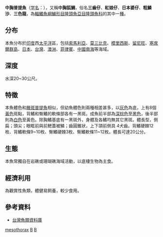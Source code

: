 {{Speciesbox 
| taxon = Bodianus mesothorax
| image=Splitlevel hogfish001.jpg
| status = LC
| status_system = iucn3.1
| authority = Bloch & Schneider, 1801<ref name='id7696'>{{cite web| url =http://www.bioinfo.cn/db05/BjdwSpecies.php?action=view&id=7696| title =中胸普提鱼| work =《中国动物物种编目数据库》| publisher =中国科学院微生物研究所| author =中国科学院动物研究所| accessdate =2009-04-16| deadurl =yes| archiveurl =https://web.archive.org/web/20160305082040/http://www.bioinfo.cn/db05/BjdwSpecies.php?action=view&id=7696| archivedate =2016-03-05}}</ref>
| synonyms = *''Bodianus mesothorax, Bennett, 1832''
*''Labrus mesothorax, Bennett, 1832''
*''Lepidaplois bourboni, Fourmanoir & Guézé, 1961''
}}

'''中胸普提魚'''（[[学名|学名]]：{{lang|la|''Bodianus mesothorax''}}），又稱'''中胸狐鯛'''，俗名'''三齒仔'''、'''紅娘仔'''、'''日本婆仔'''、'''粗鱗沙'''、'''三色龍'''，為[[輻鰭魚綱|輻鰭魚綱]][[鱸形目|鱸形目]][[隆頭魚亞目|隆頭魚亞目]][[隆頭魚科|隆頭魚科]]的其中一[[種|種]]。

==分布==
本魚分布於[[印度|印度]]西[[太平洋|太平洋]]區，包括[[索馬利亞|索馬利亞]]、[[莫三比克|莫三比克]]、[[模里西斯|模里西斯]]、[[留尼旺|留尼旺]]、[[塞席爾群島|塞席爾群島]]、[[日本|日本]]、[[台灣|台灣]]、[[澳洲|澳洲]]、[[菲律賓|菲律賓]]、[[中國|中國]][[南海|南海]]等海域。
==深度==
水深20~30公尺。
==特徵==
本魚體色和[[腋斑普提魚|腋斑普提魚]]相似，但幼魚體色則兩種相差甚多，以[[灰色|灰色]]為底，上有8個[[黃色|黃色]]斑點，背鰭和臀鰭的軟條部各有一黑斑。成魚前半部為[[深棕色|深棕色]]至[[黑色|黑色]]，後半部則為[[白色|白色]]至黃色。除胸鰭基底有一黑斑外，身體及各鰭均無其它黑斑。體長型，側扁；頭尖；眼眶前與前鰓蓋被鱗；齒圓錐狀，上下頜前側具 4犬齒。背鰭硬棘12枚、背鰭軟條9~10枚、臀鰭硬棘3枚、臀鰭軟條11~12枚。體長可達20公分。

==生態==
本魚常獨自在岩礁或珊瑚礁海域活動，以底棲生物為主食。

==經濟利用==
為觀賞性魚類，體健易飼養，較少食用。

==參考資料==
{{reflist}}
* [http://fishdb.sinica.edu.tw/ 台灣魚類資料庫]{{Wayback|url=http://fishdb.sinica.edu.tw/ |date=20160304193340 }}
{{Taxonbar|from=Q2695048}}

[[Category:普提魚屬|mesothorax]]
[[Category:觀賞魚|B]]
[[Category:1801年描述的魚類|B]]